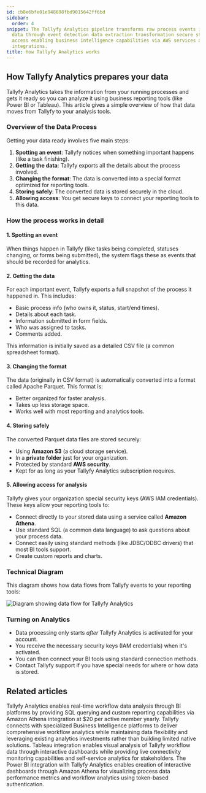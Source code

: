 ```yaml
---
id: cb8e6bfe01e948698fbd9015642ff6bd
sidebar:
  order: 4
snippet: The Tallyfy Analytics pipeline transforms raw process events into analytics-ready
  data through event detection data extraction transformation secure storage and analytics
  access enabling business intelligence capabilities via AWS services and BI tool
  integrations.
title: How Tallyfy Analytics works
---
```


## How Tallyfy Analytics prepares your data

Tallyfy Analytics takes the information from your running processes and gets it ready so you can analyze it using business reporting tools (like Power BI or Tableau). This article gives a simple overview of how that data moves from Tallyfy to your analysis tools.

### Overview of the Data Process

Getting your data ready involves five main steps:

1. **Spotting an event**: Tallyfy notices when something important happens (like a task finishing).
2. **Getting the data**: Tallyfy exports all the details about the process involved.
3. **Changing the format**: The data is converted into a special format optimized for reporting tools.
4. **Storing safely**: The converted data is stored securely in the cloud.
5. **Allowing access**: You get secure keys to connect your reporting tools to this data.

### How the process works in detail

#### 1. Spotting an event

When things happen in Tallyfy (like tasks being completed, statuses changing, or forms being submitted), the system flags these as events that should be recorded for analytics.

#### 2. Getting the data

For each important event, Tallyfy exports a full snapshot of the process it happened in. This includes:
- Basic process info (who owns it, status, start/end times).
- Details about each task.
- Information submitted in form fields.
- Who was assigned to tasks.
- Comments added.

This information is initially saved as a detailed CSV file (a common spreadsheet format).

#### 3. Changing the format

The data (originally in CSV format) is automatically converted into a format called Apache Parquet. This format is:
- Better organized for faster analysis.
- Takes up less storage space.
- Works well with most reporting and analytics tools.

#### 4. Storing safely

The converted Parquet data files are stored securely:
- Using **Amazon S3** (a cloud storage service).
- In a **private folder** just for your organization.
- Protected by standard **AWS security**.
- Kept for as long as your Tallyfy Analytics subscription requires.

#### 5. Allowing access for analysis

Tallyfy gives your organization special security keys (AWS IAM credentials). These keys allow your reporting tools to:
- Connect directly to your stored data using a service called **Amazon Athena**.
- Use standard SQL (a common data language) to ask questions about your process data.
- Connect easily using standard methods (like JDBC/ODBC drivers) that most BI tools support.
- Create custom reports and charts.

### Technical Diagram

This diagram shows how data flows from Tallyfy events to your reporting tools:

![Diagram showing data flow for Tallyfy Analytics](https://screenshots.tallyfy.com/file-8BhMH6hz3y.png)

### Turning on Analytics

- Data processing only starts *after* Tallyfy Analytics is activated for your account.
- You receive the necessary security keys (IAM credentials) when it's activated.
- You can then connect your BI tools using standard connection methods.
- Contact Tallyfy support if you have special needs for where or how data is stored.


## Related articles
<CardGrid>
<LinkTitleCard header="<b>Integrations > Tallyfy Analytics</b>" href="/products/pro/integrations/analytics/" > Tallyfy Analytics enables real-time workflow data analysis through BI platforms by providing SQL querying and custom reporting capabilities via Amazon Athena integration at $20 per active member yearly. </LinkTitleCard>
<LinkTitleCard header="<b>Analytics > Why use BI platforms vs. native analytics?</b>" href="/products/pro/integrations/analytics/why-use-a-dedicated-bi-platform-with-tallyfy/" > Tallyfy connects with specialized Business Intelligence platforms to deliver comprehensive workflow analytics while maintaining data flexibility and leveraging existing analytics investments rather than building limited native solutions. </LinkTitleCard>
<LinkTitleCard header="<b>Analytics > Tableau</b>" href="/products/pro/integrations/analytics/tableau/" > Tableau integration enables visual analysis of Tallyfy workflow data through interactive dashboards while providing live connectivity monitoring capabilities and self-service analytics for stakeholders. </LinkTitleCard>
<LinkTitleCard header="<b>Analytics > Power BI</b>" href="/products/pro/integrations/analytics/powerbi/" > The Power BI integration with Tallyfy Analytics enables creation of interactive dashboards through Amazon Athena for visualizing process data performance metrics and workflow analytics using token-based authentication. </LinkTitleCard>
</CardGrid>